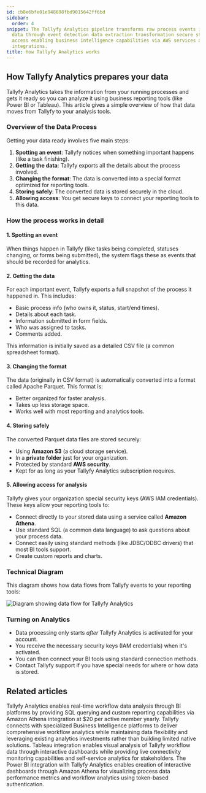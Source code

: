 ```yaml
---
id: cb8e6bfe01e948698fbd9015642ff6bd
sidebar:
  order: 4
snippet: The Tallyfy Analytics pipeline transforms raw process events into analytics-ready
  data through event detection data extraction transformation secure storage and analytics
  access enabling business intelligence capabilities via AWS services and BI tool
  integrations.
title: How Tallyfy Analytics works
---
```


## How Tallyfy Analytics prepares your data

Tallyfy Analytics takes the information from your running processes and gets it ready so you can analyze it using business reporting tools (like Power BI or Tableau). This article gives a simple overview of how that data moves from Tallyfy to your analysis tools.

### Overview of the Data Process

Getting your data ready involves five main steps:

1. **Spotting an event**: Tallyfy notices when something important happens (like a task finishing).
2. **Getting the data**: Tallyfy exports all the details about the process involved.
3. **Changing the format**: The data is converted into a special format optimized for reporting tools.
4. **Storing safely**: The converted data is stored securely in the cloud.
5. **Allowing access**: You get secure keys to connect your reporting tools to this data.

### How the process works in detail

#### 1. Spotting an event

When things happen in Tallyfy (like tasks being completed, statuses changing, or forms being submitted), the system flags these as events that should be recorded for analytics.

#### 2. Getting the data

For each important event, Tallyfy exports a full snapshot of the process it happened in. This includes:
- Basic process info (who owns it, status, start/end times).
- Details about each task.
- Information submitted in form fields.
- Who was assigned to tasks.
- Comments added.

This information is initially saved as a detailed CSV file (a common spreadsheet format).

#### 3. Changing the format

The data (originally in CSV format) is automatically converted into a format called Apache Parquet. This format is:
- Better organized for faster analysis.
- Takes up less storage space.
- Works well with most reporting and analytics tools.

#### 4. Storing safely

The converted Parquet data files are stored securely:
- Using **Amazon S3** (a cloud storage service).
- In a **private folder** just for your organization.
- Protected by standard **AWS security**.
- Kept for as long as your Tallyfy Analytics subscription requires.

#### 5. Allowing access for analysis

Tallyfy gives your organization special security keys (AWS IAM credentials). These keys allow your reporting tools to:
- Connect directly to your stored data using a service called **Amazon Athena**.
- Use standard SQL (a common data language) to ask questions about your process data.
- Connect easily using standard methods (like JDBC/ODBC drivers) that most BI tools support.
- Create custom reports and charts.

### Technical Diagram

This diagram shows how data flows from Tallyfy events to your reporting tools:

![Diagram showing data flow for Tallyfy Analytics](https://screenshots.tallyfy.com/file-8BhMH6hz3y.png)

### Turning on Analytics

- Data processing only starts *after* Tallyfy Analytics is activated for your account.
- You receive the necessary security keys (IAM credentials) when it's activated.
- You can then connect your BI tools using standard connection methods.
- Contact Tallyfy support if you have special needs for where or how data is stored.


## Related articles
<CardGrid>
<LinkTitleCard header="<b>Integrations > Tallyfy Analytics</b>" href="/products/pro/integrations/analytics/" > Tallyfy Analytics enables real-time workflow data analysis through BI platforms by providing SQL querying and custom reporting capabilities via Amazon Athena integration at $20 per active member yearly. </LinkTitleCard>
<LinkTitleCard header="<b>Analytics > Why use BI platforms vs. native analytics?</b>" href="/products/pro/integrations/analytics/why-use-a-dedicated-bi-platform-with-tallyfy/" > Tallyfy connects with specialized Business Intelligence platforms to deliver comprehensive workflow analytics while maintaining data flexibility and leveraging existing analytics investments rather than building limited native solutions. </LinkTitleCard>
<LinkTitleCard header="<b>Analytics > Tableau</b>" href="/products/pro/integrations/analytics/tableau/" > Tableau integration enables visual analysis of Tallyfy workflow data through interactive dashboards while providing live connectivity monitoring capabilities and self-service analytics for stakeholders. </LinkTitleCard>
<LinkTitleCard header="<b>Analytics > Power BI</b>" href="/products/pro/integrations/analytics/powerbi/" > The Power BI integration with Tallyfy Analytics enables creation of interactive dashboards through Amazon Athena for visualizing process data performance metrics and workflow analytics using token-based authentication. </LinkTitleCard>
</CardGrid>